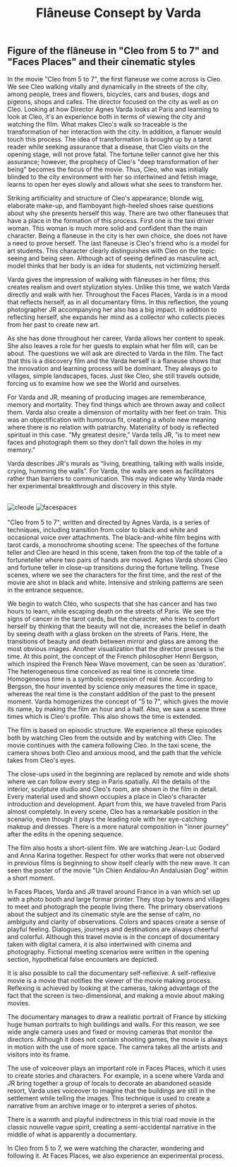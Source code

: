 ﻿---
title: 'Flâneuse Consept by Varda'
publishedAt: '2020-03-22'
summary: 'This is the summary of our blog post! This is the summary of our blog post! This is the summary of our blog post!'
---

## Figure of the flâneuse in "Cleo from 5 to 7" and "Faces Places" and their cinematic styles

In the movie "Cleo from 5 to 7", the first flaneuse we come across is Cleo. We see Cleo walking vitally and dynamically in the streets of the city, among people, trees and flowers, bicycles, cars and buses, dogs and pigeons, shops and cafes. The director focused on the city as well as on Cleo. Looking at how Director Agnes Varda looks at Paris and learning to look at Cleo, it's an experience both in terms of viewing the city and watching the film. What makes Cleo's walk so traceable is the transformation of her interaction with the city. In addition, a flanuer would touch this process. The idea of ​​transformation is brought up by a tarot reader while seeking assurance that a disease, that Cleo visits on the opening stage, will not prove fatal. The fortune teller cannot give her this assurance; however, the prophecy of Cleo's "deep transformation of her being" becomes the focus of the movie. Thus, Cleo, who was initially blinded to the city environment with her so intertwined and fetish image, learns to open her eyes slowly and allows what she sees to transform her.

Striking artificiality and structure of Cleo's appearance; blonde wig, elaborate make-up, and flamboyant high-heeled shoes raise questions about why she presents herself this way. There are two other flaneuses that have a place in the formation of this process. First one is the taxi driver woman. This woman is much more solid and confident than the main character. Being a flaneuse in the city is her own choice, she does not have a need to prove herself. The last flaneuse is Cleo's friend who is a model for art students. This character clearly distinguishes with Cleo on the topic: seeing and being seen. Although act of seeing defined as masculine act, model thinks that her body is an idea for students, not victimizing herself.

Varda gives the impression of walking with flâneuses in her films; this creates realism and overt stylization styles. Unlike this time, we watch Varda directly and walk with her. Throughout the Faces Places, Varda is in a mood that reflects herself, as in all documentary films. In this reflection, the young photographer JR accompanying her also has a big impact. In addition to reflecting herself, she expands her mind as a collector who collects pieces from her past to create new art.

As she has done throughout her career, Varda allows her content to speak. She also leaves a role for her guests to explain what her film will, can be about. The questions we will ask are directed to Varda in the film. The fact that this is a discovery film and the Varda herself is a flaneuse shows that the innovation and learning process will be dominant. They always go to villages, simple landscapes, faces. Just like Cleo, she still travels outside, forcing us to examine how we see the World and ourselves.

For Varda and JR, meaning of producing images are rememberance, memory and mortality. They find things which are thrown away and collect them. Varda also create a dimension of mortality with her feet on train. This was an objectification with humorous fit, creating a whole new meaning where there is no relation with patriarchy. Materiality of body is reflected spiritual in this case. "My greatest desire," Varda tells JR, "is to meet new faces and photograph them so they don’t fall down the holes in my memory."

Varda describes JR's murals as “living, breathing, talking with walls inside, crying, humming the walls”. For Varda, the walls are seen as facilitators rather than barriers to communication. This may indicate why Varda made her experimental breakthrough and discovery in this style.

<br />
<div className="flex justify-center">
  <img
    src="/images/films/cleode5a7.png"
    alt="cleode"
    style={{ height: '200px', display: 'inline', marginRight: '30px' }}
  />
  <img
    src="/images/films/facesplaces.jpeg"
    alt="facespaces"
    style={{ height: '200px', display: 'inline' }}
  />
</div>
<br />
"Cleo from 5 to 7", written and directed by Agnes Varda, is a series of techniques,
including transition from color to black and white and occasional voice over attachments.
The black-and-white film begins with tarot cards, a monochrome shooting scene. The
speeches of the fortune teller and Cleo are heard in this scene, taken from the top
of the table of a fortuneteller where two pairs of hands are moved. Agnes Varda shows
Cleo and fortune teller in close-up transitions during the fortune telling. These
scenes, where we see the characters for the first time, and the rest of the movie
are shot in black and white. Intensive and striking patterns are seen in the entrance
sequence.

We begin to watch Cléo, who suspects that she has cancer and has two hours to learn, while escaping death on the streets of Paris. We see the signs of cancer in the tarot cards, but the character, who tries to comfort herself by thinking that the beauty will not die, increases the belief in death by seeing death with a glass broken on the streets of Paris. Here, the transitions of beauty and death between mirror and glass are among the most obvious images. Another visualization that the director presses is the time. At this point, the concept of the French philosopher Henri Bergson, which inspired the French New Wave movement, can be seen as 'duration'. The heterogeneous time conceived as real time is concrete time. Homogeneous time is a symbolic expression of real time. According to Bergson, the hour invented by science only measures the time in space, whereas the real time is the constant addition of the past to the present moment. Varda homogenizes the concept of "5 to 7", which gives the movie its name, by making the film an hour and a half. Also, we saw a scene three times which is Cleo's profile. This also shows the time is extended.

The film is based on episodic structure. We experience all these episodes both by watching Cleo from the outside and by watching with Cleo. The movie continues with the camera following Cleo. In the taxi scene, the camera shows both Cleo and anxious mood, and the path that the vehicle takes from Cleo's eyes.

The close-ups used in the beginning are replaced by remote and wide shots where we can follow every step in Paris spatially. All the details of the interior, sculpture studio and Cleo's room, are shown in the film in detail. Every material used and shown occupies a place in Cleo's character introduction and development. Apart from this, we have traveled from Paris almost completely. In every scene, Cleo has a remarkable position in the scenario, even though it plays the leading role with her eye-catching makeup and dresses. There is a more natural composition in "inner journey" after the edits in the opening sequence.

The film also hosts a short-silent film. We are watching Jean-Luc Godard and Anna Karina together. Respect for other works that were not observed in previous films is beginning to show itself clearly with the new wave. It can seen the poster of the movie "Un Chien Andalou-An Andalusian Dog" within a short moment.

In Faces Places, Varda and JR travel around France in a van which set up with a photo booth and large formar printer. They stop by towns and villages to meet and photograph the people living there. The primary observations about the subject and its cinematic style are the sense of calm, no ambiguity and clarity of observations. Colors and spaces create a sense of playful feeling. Dialogues, journeys and destinations are always cheerful and colorful. Although this travel movie is in the concept of documentary taken with digital camera, it is also intertwined with cinema and photography. Fictional meeting scenarios were written in the opening section, hypothetical false encounters are depicted.

It is also possible to call the documentary self-reflexive. A self-reflexive movie is a movie that notifies the viewer of the movie making process. Reflexing is achieved by looking at the cameras, taking advantage of the fact that the screen is two-dimensional, and making a movie about making movies.

The documentary manages to draw a realistic portrait of France by sticking huge human portraits to high buildings and walls. For this reason, we see wide angle camera uses and fixed or moving cameras that monitor the directors. Although it does not contain shooting games, the movie is always in motion with the use of more space. The camera takes all the artists and visitors into its frame.

The use of voiceover plays an important role in Faces Places, which it uses to create stories and characters. For example, in a scene where Varda and JR bring together a group of locals to decorate an abandoned seaside resort, Varda uses voiceover to imagine that the buildings are still in the settlement while telling the images. This technique is used to create a narrative from an archive image or to interpret a series of photos.

There is a warmth and playful indirectness in this trial road movie in the classic nouvelle vague spirit, creating a semi-accidental narrative in the middle of what is apparently a documentary.

In Cleo from 5 to 7, we were watching the character, wondering and following it. At Faces Places, we also experience an experimental process.

<br/>
<br/>
